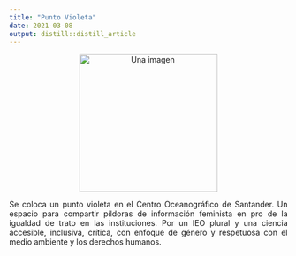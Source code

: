 ```yaml
---
title: "Punto Violeta"
date: 2021-03-08
output: distill::distill_article
---
```

<p style="text-align: center;">
  <img src="foto1.jpeg" alt="Una imagen" style="width:250px;" />
</p>

<div style="text-align: justify;">
Se coloca un punto violeta en el Centro Oceanográfico de Santander. Un espacio para compartir píldoras de información feminista en pro de la igualdad de trato en las instituciones. Por un IEO plural y una ciencia accesible, inclusiva, crítica, con enfoque de género y respetuosa con el medio ambiente y los derechos humanos.
</div>
